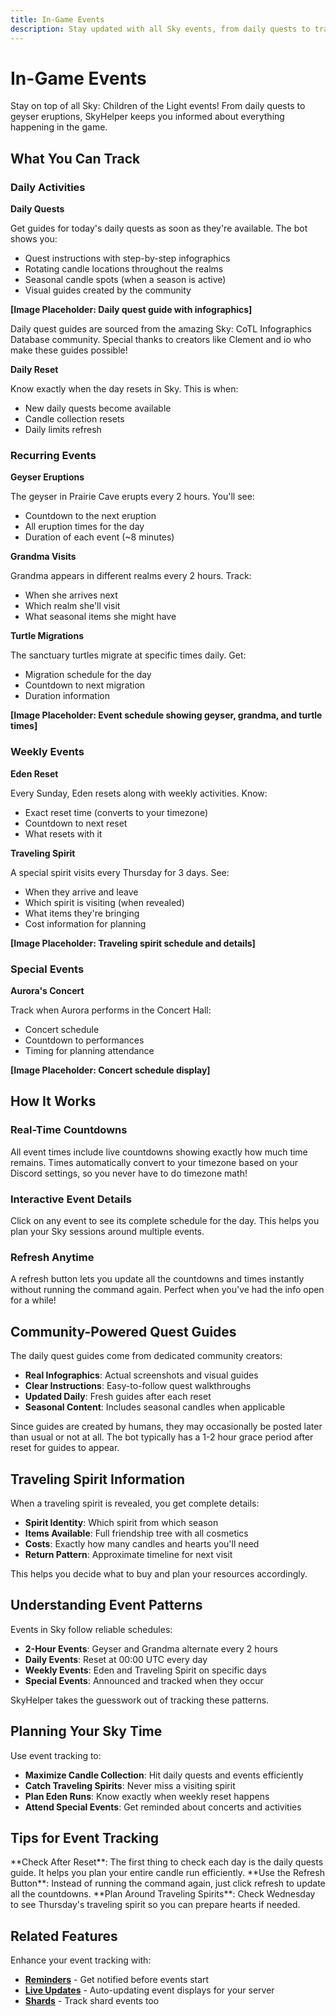 ```yaml
---
title: In-Game Events
description: Stay updated with all Sky events, from daily quests to traveling spirits
---
```



# In-Game Events

Stay on top of all Sky: Children of the Light events! From daily quests to geyser eruptions, SkyHelper keeps you informed about everything happening in the game.

## What You Can Track

### Daily Activities

**Daily Quests**

Get guides for today's daily quests as soon as they're available. The bot shows you:

- Quest instructions with step-by-step infographics
- Rotating candle locations throughout the realms
- Seasonal candle spots (when a season is active)
- Visual guides created by the community

**[Image Placeholder: Daily quest guide with infographics]**

<Callout type="info">
  Daily quest guides are sourced from the amazing Sky: CoTL Infographics Database community. Special thanks to creators like Clement and io who make these guides possible!
</Callout>

**Daily Reset**

Know exactly when the day resets in Sky. This is when:

- New daily quests become available
- Candle collection resets
- Daily limits refresh

### Recurring Events

**Geyser Eruptions**

The geyser in Prairie Cave erupts every 2 hours. You'll see:

- Countdown to the next eruption
- All eruption times for the day
- Duration of each event (~8 minutes)

**Grandma Visits**

Grandma appears in different realms every 2 hours. Track:

- When she arrives next
- Which realm she'll visit
- What seasonal items she might have

**Turtle Migrations**

The sanctuary turtles migrate at specific times daily. Get:

- Migration schedule for the day
- Countdown to next migration
- Duration information

**[Image Placeholder: Event schedule showing geyser, grandma, and turtle times]**

### Weekly Events

**Eden Reset**

Every Sunday, Eden resets along with weekly activities. Know:

- Exact reset time (converts to your timezone)
- Countdown to next reset
- What resets with it

**Traveling Spirit**

A special spirit visits every Thursday for 3 days. See:

- When they arrive and leave
- Which spirit is visiting (when revealed)
- What items they're bringing
- Cost information for planning

**[Image Placeholder: Traveling spirit schedule and details]**

### Special Events

**Aurora's Concert**

Track when Aurora performs in the Concert Hall:

- Concert schedule
- Countdown to performances
- Timing for planning attendance

**[Image Placeholder: Concert schedule display]**

## How It Works

### Real-Time Countdowns

All event times include live countdowns showing exactly how much time remains. Times automatically convert to your timezone based on your Discord settings, so you never have to do timezone math!

### Interactive Event Details

Click on any event to see its complete schedule for the day. This helps you plan your Sky sessions around multiple events.

### Refresh Anytime

A refresh button lets you update all the countdowns and times instantly without running the command again. Perfect when you've had the info open for a while!

## Community-Powered Quest Guides

The daily quest guides come from dedicated community creators:

- **Real Infographics**: Actual screenshots and visual guides
- **Clear Instructions**: Easy-to-follow quest walkthroughs
- **Updated Daily**: Fresh guides after each reset
- **Seasonal Content**: Includes seasonal candles when applicable

<Callout type="warning">
  Since guides are created by humans, they may occasionally be posted later than usual or not at all. The bot typically has a 1-2 hour grace period after reset for guides to appear.
</Callout>

## Traveling Spirit Information

When a traveling spirit is revealed, you get complete details:

- **Spirit Identity**: Which spirit from which season
- **Items Available**: Full friendship tree with all cosmetics
- **Costs**: Exactly how many candles and hearts you'll need
- **Return Pattern**: Approximate timeline for next visit

This helps you decide what to buy and plan your resources accordingly.

## Understanding Event Patterns

Events in Sky follow reliable schedules:

- **2-Hour Events**: Geyser and Grandma alternate every 2 hours
- **Daily Events**: Reset at 00:00 UTC every day
- **Weekly Events**: Eden and Traveling Spirit on specific days
- **Special Events**: Announced and tracked when they occur

SkyHelper takes the guesswork out of tracking these patterns.

## Planning Your Sky Time

Use event tracking to:

- **Maximize Candle Collection**: Hit daily quests and events efficiently
- **Catch Traveling Spirits**: Never miss a visiting spirit
- **Plan Eden Runs**: Know exactly when weekly reset happens
- **Attend Special Events**: Get reminded about concerts and activities

## Tips for Event Tracking

<Callout type="tip">
  **Check After Reset**: The first thing to check each day is the daily quests guide. It helps you plan your entire candle run efficiently.
</Callout>

<Callout type="tip">
  **Use the Refresh Button**: Instead of running the command again, just click refresh to update all the countdowns.
</Callout>

<Callout type="tip">
  **Plan Around Traveling Spirits**: Check Wednesday to see Thursday's traveling spirit so you can prepare hearts if needed.
</Callout>

## Related Features

Enhance your event tracking with:

- **[Reminders](/guide/reminders)** - Get notified before events start
- **[Live Updates](/guide/live-updates)** - Auto-updating event displays for your server
- **[Shards](/guide/shards)** - Track shard events too
